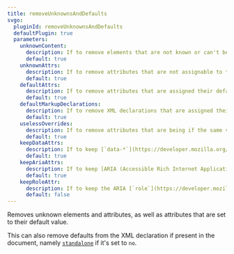 ```yaml
---
title: removeUnknownsAndDefaults
svgo:
  pluginId: removeUnknownsAndDefaults
  defaultPlugin: true
  parameters:
    unknownContent:
      description: If to remove elements that are not known or can't be the child of its parent element.
      default: true
    unknownAttrs:
      description: If to remove attributes that are not assignable to the respective element.
      default: true
    defaultAttrs:
      description: If to remove attributes that are assigned their default value anyway.
      default: true
    defaultMarkupDeclarations:
      description: If to remove XML declarations that are assigned their default value. XML declarations are the properties in the `<?xml … ?>` block at the top of the document.
      default: true
    uselessOverrides:
      description: If to remove attributes that are being if the same value is being inherited by it's parent element anyway.
      default: true
    keepDataAttrs:
      description: If to keep [`data-*`](https://developer.mozilla.org/en-US/docs/Web/SVG/Attribute/data-*) attributes. Set to `false` to remove data attributes.
      default: true
    keepAriaAttrs:
      description: If to keep [ARIA (Accessible Rich Internet Applications)](https://developer.mozilla.org/en-US/docs/Web/Accessibility/ARIA) attributes, used for accessibility. This excludes `role`, which is managed with the `keepRoleAttr` parameter.
      default: true
    keepRoleAttr:
      description: If to keep the ARIA [`role`](https://developer.mozilla.org/en-US/docs/Web/Accessibility/ARIA/Roles) attribute.
      default: false
---
```


Removes unknown elements and attributes, as well as attributes that are set to their default value.

This can also remove defaults from the XML declaration if present in the document, namely [`standalone`](https://www.w3.org/TR/REC-xml/#sec-rmd) if it's set to `no`.
